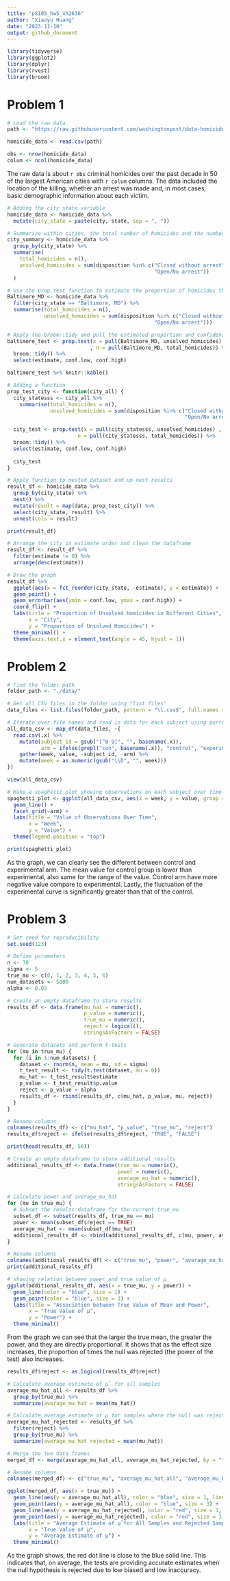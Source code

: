 ```yaml
---
title: "p8105_hw5_xh2636"
author: "Xiaoyu Huang"
date: "2023-11-10"
output: github_document
---
```


```r
library(tidyverse)
library(ggplot2)
library(dplyr)
library(rvest)
library(broom)
```

# Problem 1
```r
# Load the raw data
path <- "https://raw.githubusercontent.com/washingtonpost/data-homicides/master/homicide-data.csv"

homicide_data <- read.csv(path)
```

```r
obs <- nrow(homicide_data)
colum <- ncol(homicide_data)
```

The raw data is about `r obs` criminal homicides over the past decade in 50 of the largest American cities with `r colum` columns. The data included the location of the killing, whether an arrest was made and, in most cases, basic demographic information about each victim. 

```r
# Adding the city state variable
homicide_data <- homicide_data %>%
  mutate(city_state = paste(city, state, sep = ", "))

# Summarize within cities, the total number of homicides and the number of unsolved homicides
city_summary <- homicide_data %>%
  group_by(city_state) %>%
  summarise(
    total_homicides = n(),
    unsolved_homicides = sum(disposition %in% c("Closed without arrest", 
                                                "Open/No arrest"))
  )
```

```r
# Use the prop.test function to estimate the proportion of homicides that are unsolved
Baltimore_MD <- homicide_data %>%
  filter(city_state == "Baltimore, MD") %>%
  summarise(total_homicides = n(),
            unsolved_homicides = sum(disposition %in% c("Closed without arrest", 
                                                "Open/No arrest")))

# Apply the broom::tidy and pull the estimated proportion and confidence intervals
baltimore_test <- prop.test(x = pull(Baltimore_MD, unsolved_homicides)
                           , n = pull(Baltimore_MD, total_homicides)) %>%
  broom::tidy() %>%
  select(estimate, conf.low, conf.high)

baltimore_test %>% knitr::kable()
```

```r
# Adding a function
prop_test_city <- function(city_all) {
  city_statesss <- city_all %>%
    summarise(total_homicides = n(), 
              unsolved_homicides = sum(disposition %in% c("Closed without arrest", 
                                                          "Open/No arrest")))

  city_test <- prop.test(x = pull(city_statesss, unsolved_homicides) , 
                       n = pull(city_statesss, total_homicides)) %>%
  broom::tidy() %>%
  select(estimate, conf.low, conf.high)
  
  city_test
}

# Apply function to nested dataset and un-nest results
result_df <- homicide_data %>%
  group_by(city_state) %>%
  nest() %>%
  mutate(result = map(data, prop_test_city)) %>%
  select(city_state, result) %>%
  unnest(cols = result)

print(result_df)
```

```r
# Arrange the city in estimate order and clean the dataframe
result_df <- result_df %>%
  filter(estimate != 0) %>%
  arrange(desc(estimate))

# Draw the graph
result_df %>%
  ggplot(aes(x = fct_reorder(city_state, -estimate), y = estimate)) +
  geom_point() +
  geom_errorbar(aes(ymin = conf.low, ymax = conf.high)) +
  coord_flip() +
  labs(title = "Proportion of Unsolved Homicides in Different Cities",
       x = "City",
       y = "Proportion of Unsolved Homicides") +
  theme_minimal() +
  theme(axis.text.x = element_text(angle = 45, hjust = 1))
```

# Problem 2
```r
# Find the folder path
folder_path <- "./data/"

# Get all CSV files in the folder using "list.files"
data_files <- list.files(folder_path, pattern = "\\.csv$", full.names = TRUE)

# Iterate over file names and read in data for each subject using purrr::map
all_data_csv <- map_df(data_files, ~{
  read.csv(.x) %>%
    mutate(subject_id = gsub("[^0-9]", "", basename(.x)),
           arm = ifelse(grepl("con", basename(.x)), "control", "experimental")) %>%
    gather(week, value, -subject_id, -arm) %>%
    mutate(week = as.numeric(gsub("\\D", "", week)))
})

view(all_data_csv)
```

```r
# Make a spaghetti plot showing observations on each subject over time
spaghetti_plot <- ggplot(all_data_csv, aes(x = week, y = value, group = subject_id)) +
  geom_line() +
  facet_grid(~arm) +
  labs(title = "Value of Observations Over Time",
       x = "Week",
       y = "Value") +
  theme(legend.position = "top")

print(spaghetti_plot)
```

As the graph, we can clearly see the different between control and experimental arm. The mean value for control group is lower than experimental, also same for the range of the value. Control arm have more negative value compare to experimental. Lastly, the fluctuation of the experimental curve is significantly greater than that of the control.

# Problem 3
```r
# Set seed for reproducibility
set.seed(123)

# Define parameters
n <- 30
sigma <- 5
true_mu <- c(0, 1, 2, 3, 4, 5, 6)
num_datasets <- 5000
alpha <- 0.05

# Create an empty dataframe to store results
results_df <- data.frame(mu_hat = numeric(),
                         p_value = numeric(),
                         true_mu = numeric(),
                         reject = logical(),
                         stringsAsFactors = FALSE)

# Generate datasets and perform t-tests
for (mu in true_mu) {
  for (i in 1:num_datasets) {
    dataset <- rnorm(n, mean = mu, sd = sigma)
    t_test_result <- tidy(t.test(dataset, mu = 0))
    mu_hat <- t_test_result$estimate
    p_value <- t_test_result$p.value
    reject <- p_value < alpha
    results_df <- rbind(results_df, c(mu_hat, p_value, mu, reject))
  }
}

# Rename columns
colnames(results_df) <- c("mu_hat", "p_value", "true_mu", "reject")
results_df$reject <- ifelse(results_df$reject, "TRUE", "FALSE")

print(head(results_df, 50))
```

```r
# Create an empty dataframe to store additional results
additional_results_df <- data.frame(true_mu = numeric(),
                                    power = numeric(),
                                    average_mu_hat = numeric(),
                                    stringsAsFactors = FALSE)

# Calculate power and average_mu_hat
for (mu in true_mu) {
  # Subset the results dataframe for the current true_mu
  subset_df <- subset(results_df, true_mu == mu)
  power <- mean(subset_df$reject == TRUE)
  average_mu_hat <- mean(subset_df$mu_hat)
  additional_results_df <- rbind(additional_results_df, c(mu, power, average_mu_hat))
}

# Rename columns
colnames(additional_results_df) <- c("true_mu", "power", "average_mu_hat")
print(additional_results_df)
```

```r
# showing relation between power and true value of μ
ggplot(additional_results_df, aes(x = true_mu, y = power)) +
  geom_line(color = "blue", size = 1) +
  geom_point(color = "blue", size = 3) +
  labs(title = "Association between True Value of Mean and Power",
       x = "True Value of μ",
       y = "Power") +
  theme_minimal()
```

From the graph we can see that the larger the true mean, the greater the power, and they are directly proportional. It shows that as the effect size increases, the proportion of times the null was rejected (the power of the test) also increases.

```r
results_df$reject <- as.logical(results_df$reject)

# Calculate average estimate of μ̂ for all samples
average_mu_hat_all <- results_df %>%
  group_by(true_mu) %>%
  summarize(average_mu_hat = mean(mu_hat))

# Calculate average estimate of μ for samples where the null was rejected
average_mu_hat_rejected <- results_df %>%
  filter(reject) %>%
  group_by(true_mu) %>%
  summarize(average_mu_hat_rejected = mean(mu_hat))

# Merge the two data frames
merged_df <- merge(average_mu_hat_all, average_mu_hat_rejected, by = "true_mu", all.x = TRUE)

# Rename columns
colnames(merged_df) <- c("true_mu", "average_mu_hat_all", "average_mu_hat_rejected")

ggplot(merged_df, aes(x = true_mu)) +
  geom_line(aes(y = average_mu_hat_all), color = "blue", size = 1, linetype = "solid", alpha = 0.7) +
  geom_point(aes(y = average_mu_hat_all), color = "blue", size = 3) +
  geom_line(aes(y = average_mu_hat_rejected), color = "red", size = 1, linetype = "dashed", alpha = 0.7) +
  geom_point(aes(y = average_mu_hat_rejected), color = "red", size = 3) +
  labs(title = "Average Estimate of μ̂ for All Samples and Rejected Samples",
       x = "True Value of μ",
       y = "Average Estimate of μ̂") +
  theme_minimal()
```

As the graph shows, the red dot line is close to the blue solid line. This indicates that, on average, the tests are providing accurate estimates when the null hypothesis is rejected due to low biased and low inaccuracy.